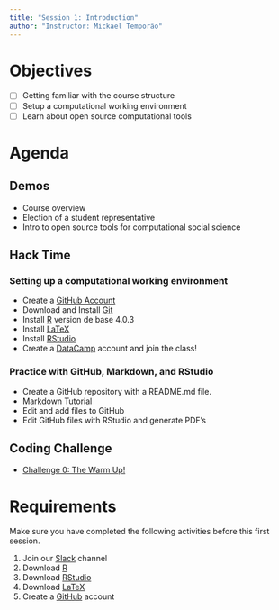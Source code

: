 ```yaml
---
title: "Session 1: Introduction"
author: "Instructor: Mickael Temporão"
---
```


# Objectives

- [ ] Getting familiar with the course structure
- [ ] Setup a computational working environment
- [ ] Learn about open source computational tools

# Agenda
## Demos
- Course overview
- Election of a student representative
- Intro to open source tools for computational social science

## Hack Time
### Setting up a computational working environment
- Create a [GitHub Account](https://github.com/)
- Download and Install [Git](https://git-scm.com/downloads)
- Install [R](https://cran.biotools.fr/) version de base 4.0.3
- Install [LaTeX](https://miktex.org/download)
- Install [RStudio](https://rstudio.com/products/rstudio/download/#download)
- Create a [DataCamp]() account and join the class!

### Practice with GitHub, Markdown, and RStudio
- Create a GitHub repository with a README.md file.
- Markdown Tutorial
- Edit and add files to GitHub
- Edit GitHub files with RStudio and generate PDF's

## Coding Challenge
- [Challenge 0: The Warm Up!](challenges.html#challenge-0-the-warm-up)

# Requirements

Make sure you have completed the following activities before this first session.

1. Join our [Slack](https://spb-methods.slack.com) channel
2. Download [R](https://cran.biotools.fr/)
3. Download [RStudio](https://rstudio.com/products/rstudio/download/#download)
4. Download [LaTeX](https://miktex.org/download)
5. Create a [GitHub](https://github.com/) account

